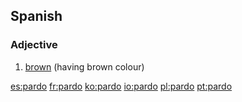 ==Spanish==

===Adjective===
{{infl|es|adjective}}

# [[brown]] (having brown colour)

[[es:pardo]]
[[fr:pardo]]
[[ko:pardo]]
[[io:pardo]]
[[pl:pardo]]
[[pt:pardo]]